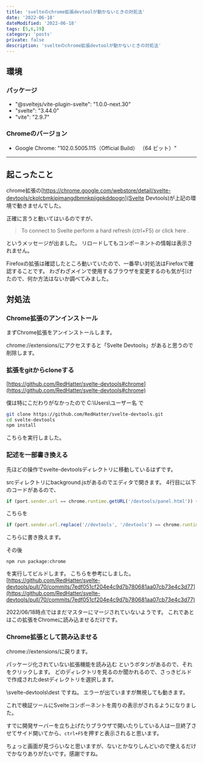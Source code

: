 ```yaml
---
title: 'svelteのchrome拡張devtoolが動かないときの対処法'
date: '2022-06-18'
dateModified: '2022-06-18'
tags: [5,6,19]
category: 'posts'
private: false
description: 'svelteのchrome拡張devtoolが動かないときの対処法'
---
```


## 環境

### パッケージ
- "@sveltejs/vite-plugin-svelte": "1.0.0-next.30"
- "svelte": "3.44.0"
- "vite": "2.9.7"

### Chromeのバージョン
- Google Chrome: "102.0.5005.115（Official Build） （64 ビット）"

___
## 起こったこと
chrome拡張の[https://chrome.google.com/webstore/detail/svelte-devtools/ckolcbmkjpjmangdbmnkpjigpkddpogn](Svelte Devtools)が上記の環境で動きませんでした。

正確に言うと動いてはいるのですが、

>To connect to  Svelte  perform a hard refresh (ctrl+F5) or click here .

というメッセージが出ました。
リロードしてもコンポーネントの情報は表示されません。

Firefoxの拡張は確認したところ動いていたので、一番早い対処法はFirefoxで確認することです。
わざわざメインで使用するブラウザを変更するのも気が引けたので、何か方法はないか調べてみました。

## 対処法

### Chrome拡張のアンインストール
まずChrome拡張をアンインストールします。

chrome://extensions/にアクセスすると「Svelte Devtools」があると思うので削除します。

### 拡張をgitからcloneする
[https://github.com/RedHatter/svelte-devtools#chrome](https://github.com/RedHatter/svelte-devtools#chrome)

僕は特にこだわりがなかったので C:\Users\ユーザー名 で

```sh
git clone https://github.com/RedHatter/svelte-devtools.git
cd svelte-devtools
npm install
```

こちらを実行しました。

### 記述を一部書き換える
先ほどの操作でsvelte-devtoolsディレクトリに移動しているはずです。

srcディレクトリにbackground.jsがあるのでエディタで開きます。
4行目に以下のコードがあるので、

```js
if (port.sender.url == chrome.runtime.getURL('/devtools/panel.html')) {
```

こちらを

```js
if (port.sender.url.replace('//devtools', '/devtools') == chrome.runtime.getURL('/devtools/panel.html')) {
```

こちらに書き換えます。

その後

```
npm run package:chrome
```

を実行してビルドします。
こちらを参考にしました。
[https://github.com/RedHatter/svelte-devtools/pull/70/commits/7edf051cf204e4c9d7b780681aa07cb73e4c3d77](https://github.com/RedHatter/svelte-devtools/pull/70/commits/7edf051cf204e4c9d7b780681aa07cb73e4c3d77)

2022/06/18時点ではまだマスターにマージされていないようです。
これであとはこの拡張をChromeに読み込ませるだけです。

### Chrome拡張として読み込ませる
chrome://extensions/に戻ります。

パッケージ化されていない拡張機能を読み込む というボタンがあるので、それをクリックします。
どのディレクトリを見るのか聞かれるので、さっきビルドで作成されたdestディレクトリを選択します。

\svelte-devtools\dest ですね。
エラーが出ていますが無視しても動きます。

これで検証ツールにSvelteコンポーネントを周りの表示がされるようになりました。

すでに開発サーバーを立ち上げたりブラウザで開いたりしている人は一旦終了させてサイド開いてから、`ctrl+F5`を押すと表示されると思います。

ちょっと画面が見づらいなと思いますが、ないとかなりしんどいので使えるだけでかなりありがたいです。感謝ですね。
